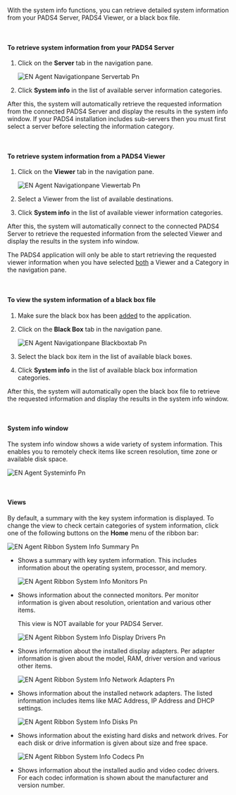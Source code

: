 With the system info functions, you can retrieve detailed system information from your PADS4 Server, PADS4 Viewer, or a black box file.

 

#### **To retrieve system information from your PADS4 Server**

1. Click on the **Server** tab in the navigation pane.

   ![EN Agent Navigationpane Servertab Pn](/images/digital-signage/windows-applications/agent/remote-management-and-monitoring/EN-Agent-Navigationpane-Servertab.png)
2. Click **System info** in the list of available server information categories.

After this, the system will automatically retrieve the requested information from the connected PADS4 Server and display the results in the system info window. If your PADS4 installation includes sub-servers then you must first select a server before selecting the information category.

 

#### **To retrieve system information from a PADS4 Viewer**

1. Click on the **Viewer** tab in the navigation pane.

   ![EN Agent Navigationpane Viewertab Pn](/images/digital-signage/windows-applications/agent/remote-management-and-monitoring/EN-Agent-Navigationpane-Viewertab.png)
2. Select a Viewer from the list of available destinations.
3. Click **System info** in the list of available viewer information categories.

After this, the system will automatically connect to the connected PADS4 Server to retrieve the requested information from the selected Viewer and display the results in the system info window.

<Warning>
  The PADS4 application will only be able to start retrieving the requested viewer information when you have selected <u>both</u> a Viewer and a Category in the navigation pane.
</Warning>

 

#### **To view the system information of a black box file**

1. Make sure the black box has been [added](https://pads4documentation.blob.core.windows.net/agent/Content/Main%20Window/Navigation%20pane.htm) to the application.
2. Click on the **Black Box** tab in the navigation pane.

   ![EN Agent Navigationpane Blackboxtab Pn](/images/digital-signage/windows-applications/agent/remote-management-and-monitoring/EN-Agent-Navigationpane-Blackboxtab.png)
3. Select the black box item in the list of available black boxes.
4. Click **System info** in the list of available black box information categories.

After this, the system will automatically open the black box file to retrieve the requested information and display the results in the system info window.

 

#### **System info window**

The system info window shows a wide variety of system information. This enables you to remotely check items like screen resolution, time zone or available disk space.

![EN Agent Systeminfo Pn](/images/digital-signage/windows-applications/agent/remote-management-and-monitoring/EN-Agent-Systeminfo.png)

 

#### **Views**

By default, a summary with the key system information is displayed. To change the view to check certain categories of system information, click one of the following buttons on the **Home** menu of the ribbon bar:

  ![EN Agent Ribbon System Info Summary Pn](/images/digital-signage/windows-applications/agent/remote-management-and-monitoring/EN-Agent-Ribbon-SystemInfoSummary.png)

- Shows a summary with key system information. This includes information about the operating system, processor, and memory.

  ![EN Agent Ribbon System Info Monitors Pn](/images/digital-signage/windows-applications/agent/remote-management-and-monitoring/EN-Agent-Ribbon-SystemInfoMonitors.png)
- Shows information about the connected monitors. Per monitor information is given about resolution, orientation and various other items.

  This view is NOT available for your PADS4 Server.

  ![EN Agent Ribbon System Info Display Drivers Pn](/images/digital-signage/windows-applications/agent/remote-management-and-monitoring/EN-Agent-Ribbon-SystemInfoDisplayDrivers.png)

- Shows information about the installed display adapters. Per adapter information is given about the model, RAM, driver version and various other items.

  ![EN Agent Ribbon System Info Network Adapters Pn](/images/digital-signage/windows-applications/agent/remote-management-and-monitoring/EN-Agent-Ribbon-SystemInfoNetworkAdapters.png)
- Shows information about the installed network adapters. The listed information includes items like MAC Address, IP Address and DHCP settings.

  ![EN Agent Ribbon System Info Disks Pn](/images/digital-signage/windows-applications/agent/remote-management-and-monitoring/EN-Agent-Ribbon-SystemInfoDisks.png)
- Shows information about the existing hard disks and network drives. For each disk or drive information is given about size and free space.

  ![EN Agent Ribbon System Info Codecs Pn](/images/digital-signage/windows-applications/agent/remote-management-and-monitoring/EN-Agent-Ribbon-SystemInfoCodecs.png)
- Shows information about the installed audio and video codec drivers. For each codec information is shown about the manufacturer and version number.